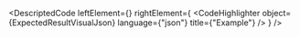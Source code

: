 
<DescriptedCode
  leftElement={<ExpectedResultDesc />}
  rightElement={
    <CodeHighlighter
      object={ExpectedResultVisualJson}
      language={"json"}
      title={"Example"}
    />
  }
/>

<ReallyExpectedResultIndex />
